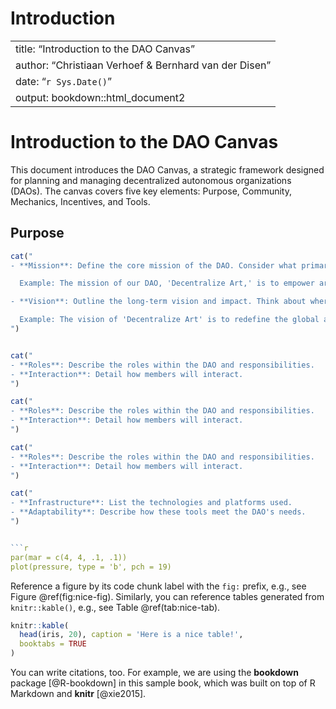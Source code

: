# Introduction {#intro}

---
title: "Introduction to the DAO Canvas"
author: "Christiaan Verhoef & Bernhard van der Disen"
date: "`r Sys.Date()`"
output: bookdown::html_document2
---

# Introduction to the DAO Canvas {#intro}

This document introduces the DAO Canvas, a strategic framework designed for planning and managing decentralized autonomous organizations (DAOs). The canvas covers five key elements: Purpose, Community, Mechanics, Incentives, and Tools.

## Purpose
```r
cat("
- **Mission**: Define the core mission of the DAO. Consider what primary objectives and immediate goals the DAO aims to achieve. Ask yourself: What problem is the DAO trying to solve? Who benefits from the DAO's success?

  Example: The mission of our DAO, 'Decentralize Art,' is to empower artists globally by creating a decentralized platform that facilitates peer-to-peer sales without intermediaries, ensuring artists receive fair compensation for their work.

- **Vision**: Outline the long-term vision and impact. Think about where you see the DAO in the future once it has successfully implemented its strategies and achieved its initial goals. How does the DAO contribute to broader societal, technological, or economic changes?

  Example: The vision of 'Decentralize Art' is to redefine the global art market, making it universally accessible and significantly more equitable. Our aim is to see a world where artistic creation and appreciation are seamlessly integrated into daily life, enabled by blockchain technology, enhancing cultural diversity and inclusivity.
")


cat("
- **Roles**: Describe the roles within the DAO and responsibilities.
- **Interaction**: Detail how members will interact.
")

cat("
- **Roles**: Describe the roles within the DAO and responsibilities.
- **Interaction**: Detail how members will interact.
")

cat("
- **Roles**: Describe the roles within the DAO and responsibilities.
- **Interaction**: Detail how members will interact.
")

cat("
- **Infrastructure**: List the technologies and platforms used.
- **Adaptability**: Describe how these tools meet the DAO's needs.
")


```r
par(mar = c(4, 4, .1, .1))
plot(pressure, type = 'b', pch = 19)
```

Reference a figure by its code chunk label with the `fig:` prefix, e.g., see Figure \@ref(fig:nice-fig). Similarly, you can reference tables generated from `knitr::kable()`, e.g., see Table \@ref(tab:nice-tab).

```r
knitr::kable(
  head(iris, 20), caption = 'Here is a nice table!',
  booktabs = TRUE
)
```

You can write citations, too. For example, we are using the **bookdown** package [@R-bookdown] in this sample book, which was built on top of R Markdown and **knitr** [@xie2015].

